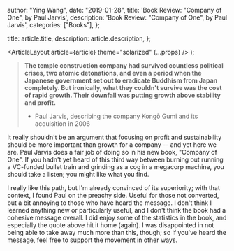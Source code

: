 
  author: "Ying Wang",
  date: "2019-01-28",
  title: 'Book Review: "Company of One", by Paul Jarvis',
  description: 'Book Review: "Company of One", by Paul Jarvis',
  categories: ["Books"],
};

  title: article.title,
  description: article.description,
};

  <ArticleLayout article={article} theme="solarized" {...props} />
);

> **The temple construction company had survived countless political crises,
> two atomic detonations, and even a period when the Japanese government set
> out to eradicate Buddhism from Japan completely. But ironically, what they
> couldn't survive was the cost of rapid growth. Their downfall was putting
> growth above stability and profit.**
>
> - Paul Jarvis, describing the company Kongō Gumi and its acquisition in 2006

It really shouldn't be an argument that focusing on profit and sustainability
should be more important than growth for a company -- and yet here we are. Paul
Jarvis does a fair job of doing so in his new book, "Company of One". If you
hadn't yet heard of this third way between burning out running a VC-funded
bullet train and grinding as a cog in a megacorp machine, you should take a
listen; you might like what you find.

I really like this path, but I'm already convinced of its superiority; with that
context, I found Paul on the preachy side. Useful for those not converted, but a
bit annoying to those who have heard the message. I don't think I learned
anything new or particularly useful, and I don't think the book had a cohesive
message overall. I did enjoy some of the statistics in the book, and especially
the quote above hit it home (again). I was disappointed in not being able to
take away much more than this, though; so if you've heard the message, feel free
to support the movement in other ways.

